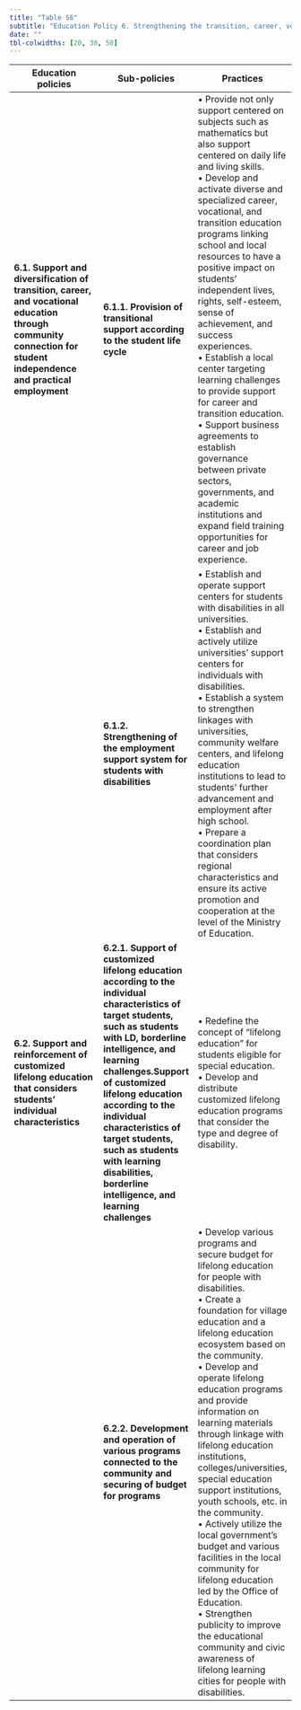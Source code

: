 ---
title: "Table S6"
subtitle: "Education Policy 6. Strengthening the transition, career, vocational education, and lifelong education of students with LD (topic 1, θ = 0.067)"
date: ""
tbl-colwidths: [20, 30, 50]
---

| **Education policies** | **Sub-policies** | **Practices** |
|------------------------|------------------|---------------|
| **6.1. Support and diversification of transition, career, and vocational education through community connection for student independence and practical employment** | **6.1.1. Provision of transitional support according to the student life cycle** | • Provide not only support centered on subjects such as mathematics but also support centered on daily life and living skills. <br> • Develop and activate diverse and specialized career, vocational, and transition education programs linking school and local resources to have a positive impact on students’ independent lives, rights, self-esteem, sense of achievement, and success experiences. <br> • Establish a local center targeting learning challenges to provide support for career and transition education. <br> •	Support business agreements to establish governance between private sectors, governments, and academic institutions and expand field training opportunities for career and job experience. |
|  | **6.1.2. Strengthening of the employment support system for students with disabilities** | • Establish and operate support centers for students with disabilities in all universities. <br> • Establish and actively utilize universities’ support centers for individuals with disabilities. <br> • Establish a system to strengthen linkages with universities, community welfare centers, and lifelong education institutions to lead to students’ further advancement and employment after high school. <br> • Prepare a coordination plan that considers regional characteristics and ensure its active promotion and cooperation at the level of the Ministry of Education. |
| **6.2. Support and reinforcement of customized lifelong education that considers students’ individual characteristics** | **6.2.1. Support of customized lifelong education according to the individual characteristics of target students, such as students with LD, borderline intelligence, and learning challenges.Support of customized lifelong education according to the individual characteristics of target students, such as students with learning disabilities, borderline intelligence, and learning challenges** | • Redefine the concept of “lifelong education” for students eligible for special education. <br> • Develop and distribute customized lifelong education programs that consider the type and degree of disability. |
|  | **6.2.2. Development and operation of various programs connected to the community and securing of budget for programs** | • Develop various programs and secure budget for lifelong education for people with disabilities. <br> • Create a foundation for village education and a lifelong education ecosystem based on the community. <br> • Develop and operate lifelong education programs and provide information on learning materials through linkage with lifelong education institutions, colleges/universities, special education support institutions, youth schools, etc. in the community. <br> • Actively utilize the local government’s budget and various facilities in the local community for lifelong education led by the Office of Education. <br> • Strengthen publicity to improve the educational community and civic awareness of lifelong learning cities for people with disabilities.
